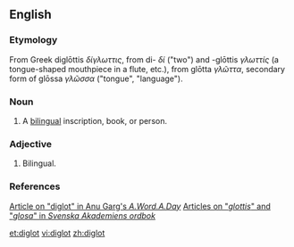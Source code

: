 ==English==

===Etymology===

From Greek diglōttis ''δίγλωττις'', from di- ''δί'' ("two") and -glōttis ''γλωττίς'' (a tongue-shaped mouthpiece in a flute, etc.), from glōtta ''γλῶττα'', secondary form of glōssa ''γλῶσσα'' ("tongue", "language").

===Noun===
{{en-noun}}

# A [[bilingual]] inscription, book, or person.

===Adjective===
{{en-adj|-}}

# Bilingual.

===References===
[http://wordsmith.org/words/diglot.html Article on "diglot" in Anu Garg's ''A.Word.A.Day'']
[http://g3.spraakdata.gu.se/saob/ Articles on "''glottis''" and "''glosa''" in ''Svenska Akademiens ordbok'']

[[et:diglot]]
[[vi:diglot]]
[[zh:diglot]]